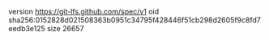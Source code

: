 version https://git-lfs.github.com/spec/v1
oid sha256:0152828d021508363b0951c34795f428446f51cb298d2605f9c8fd7eedb3e125
size 26657
